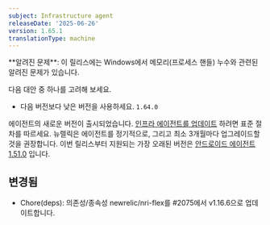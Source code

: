 ```yaml
---
subject: Infrastructure agent
releaseDate: '2025-06-26'
version: 1.65.1
translationType: machine
---
```


<Callout variant="caution">
  **알려진 문제**: 이 릴리스에는 Windows에서 메모리(프로세스 핸들) 누수와 관련된 알려진 문제가 있습니다.
</Callout>

다음 대안 중 하나를 고려해 보세요.

* 다음 버전보다 낮은 버전을 사용하세요. `1.64.0`

에이전트의 새로운 버전이 출시되었습니다. [인프라 에이전트를 업데이트](https://docs.newrelic.com/docs/infrastructure/install-configure-manage-infrastructure/update-or-uninstall/update-infrastructure-agent) 하려면 표준 절차를 따르세요. 뉴렐릭은 에이전트를 정기적으로, 그리고 최소 3개월마다 업그레이드할 것을 권장합니다. 이번 릴리스부터 지원되는 가장 오래된 버전은 [안드로이드 에이전트 1.51.0](https://docs.newrelic.com/docs/release-notes/infrastructure-release-notes/infrastructure-agent-release-notes/new-relic-infrastructure-agent-1510/) 입니다.

## 변경됨

* Chore(deps): 의존성/종속성 newrelic/nri-flex를 #2075에서 v1.16.6으로 업데이트합니다.